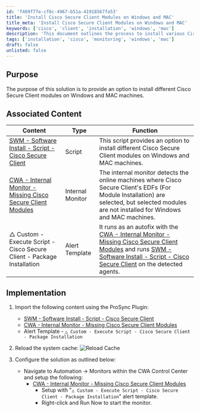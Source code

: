 ```yaml
---
id: 'f469f77e-cf0c-4967-b51a-41918567fa53'
title: 'Install Cisco Secure Client Modules on Windows and MAC'
title_meta: 'Install Cisco Secure Client Modules on Windows and MAC'
keywords: ['cisco', 'client', 'installation', 'windows', 'mac']
description: 'This document outlines the process to install various Cisco Secure Client modules on Windows and MAC machines, including associated scripts and monitors for effective management.'
tags: ['installation', 'cisco', 'monitoring', 'windows', 'mac']
draft: false
unlisted: false
---
```

## Purpose

The purpose of this solution is to provide an option to install different Cisco Secure Client modules on Windows and MAC machines.

## Associated Content

| Content                                                                                                      | Type            | Function                                                                                                                                                       |
|--------------------------------------------------------------------------------------------------------------|-----------------|----------------------------------------------------------------------------------------------------------------------------------------------------------------|
| [SWM - Software Install - Script - Cisco Secure Client](https://proval.itglue.com/DOC-5078775-17918982)     | Script          | This script provides an option to install different Cisco Secure Client modules on Windows and MAC machines.                                                 |
| [CWA - Internal Monitor - Missing Cisco Secure Client Modules](https://proval.itglue.com/DOC-5078775-15949763) | Internal Monitor | The internal monitor detects the online machines where Cisco Secure Client's EDFs (For Module Installation) are selected, but selected modules are not installed for Windows and MAC machines. |
| △ Custom - Execute Script - Cisco Secure Client - Package Installation                                       | Alert Template   | It runs as an autofix with the [CWA - Internal Monitor - Missing Cisco Secure Client Modules](https://proval.itglue.com/DOC-5078775-15949763) and runs [SWM - Software Install - Script - Cisco Secure Client](https://proval.itglue.com/DOC-5078775-17918982) on the detected agents. |

## Implementation

1. Import the following content using the ProSync Plugin:
   - [SWM - Software Install - Script - Cisco Secure Client](https://proval.itglue.com/DOC-5078775-17918982)
   - [CWA - Internal Monitor - Missing Cisco Secure Client Modules](https://proval.itglue.com/DOC-5078775-15949763)
   - Alert Template - `△ Custom - Execute Script - Cisco Secure Client - Package Installation`

2. Reload the system cache:
   ![Reload Cache](../../static/img/Cisco-Secure-Client/image_24.png)

3. Configure the solution as outlined below:
   - Navigate to Automation → Monitors within the CWA Control Center and setup the following:
     - [CWA - Internal Monitor - Missing Cisco Secure Client Modules](https://proval.itglue.com/DOC-5078775-15949763)
       - Setup with "`△ Custom - Execute Script - Cisco Secure Client - Package Installation`" alert template.
       - Right-click and Run Now to start the monitor.











